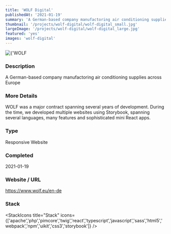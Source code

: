 ```yaml
---
title: 'WOLF Digital'
publishedAt: '2021-01-19'
summary: 'A German-based company manufactoring air conditioning supplies across Europe'
thumbnail: '/projects/wolf-digital/wolf-digital_small.jpg'
largeImage: '/projects/wolf-digital/wolf-digital_large.jpg'
featured: 'yes'
images: 'wolf-digital'
---
```


<div className="relative w-full h-[400px] sm:h-[600px] md:h-[760px] lg:h-[920px]">
  <Image
    alt={'WOLF Digital'}
    src={'/projects/wolf-digital/wolf-digital.jpg'}
    sizes="(max-width: 640px) 100%, 100%"
    fill={true}
    priority
    style={{
      objectFit: 'contain'
    }}
  />
</div>

### Description

A German-based company manufactoring air conditioning supplies across Europe

### More Details

WOLF was a major contract spanning several years of development. During the time, we developed multiple websites using Storybook, spanning several languages, many features and sophisticated mini React apps.

### Type

Responsive Website


### Completed
2021-01-19

### Website / URL
https://www.wolf.eu/en-de


### Stack

<StackIcons
  title="Stack"
  icons={['apache','php','pimcore','twig','react','typescript','javascript','sass','html5','webpack','npm','uikit','css3','storybook']}
  />
